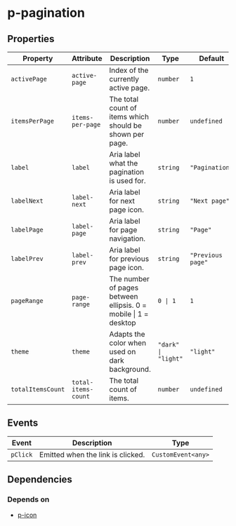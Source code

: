 # p-pagination



<!-- Auto Generated Below -->


## Properties

| Property          | Attribute           | Description                                                     | Type                | Default           |
| ----------------- | ------------------- | --------------------------------------------------------------- | ------------------- | ----------------- |
| `activePage`      | `active-page`       | Index of the currently active page.                             | `number`            | `1`               |
| `itemsPerPage`    | `items-per-page`    | The total count of items which should be shown per page.        | `number`            | `undefined`       |
| `label`           | `label`             | Aria label what the pagination is used for.                     | `string`            | `"Pagination"`    |
| `labelNext`       | `label-next`        | Aria label for next page icon.                                  | `string`            | `"Next page"`     |
| `labelPage`       | `label-page`        | Aria label for page navigation.                                 | `string`            | `"Page"`          |
| `labelPrev`       | `label-prev`        | Aria label for previous page icon.                              | `string`            | `"Previous page"` |
| `pageRange`       | `page-range`        | The number of pages between ellipsis. 0 = mobile \| 1 = desktop | `0 \| 1`            | `1`               |
| `theme`           | `theme`             | Adapts the color when used on dark background.                  | `"dark" \| "light"` | `"light"`         |
| `totalItemsCount` | `total-items-count` | The total count of items.                                       | `number`            | `undefined`       |


## Events

| Event    | Description                       | Type               |
| -------- | --------------------------------- | ------------------ |
| `pClick` | Emitted when the link is clicked. | `CustomEvent<any>` |


## Dependencies

### Depends on

- [p-icon](#/icon/icon)